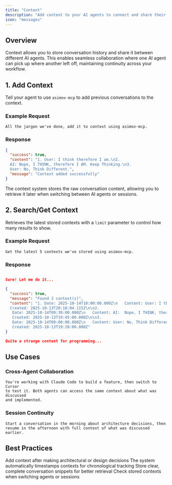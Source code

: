 ```yaml
---
title: "Context"
description: "Add context to your AI agents to connect and share their conversations with another. So that you can use each of them simultaneously together!"
icon: "messages"
---
```


## Overview

Context allows you to store conversation history and share it between different AI agents. This enables seamless collaboration where one AI agent can pick up where another left off, maintaining continuity across your workflow.

## 1. Add Context

Tell your agent to use `asimov-mcp` to add previous conversations to the context.

### Example Request

```text User Prompt
All the jargon we've done, add it to context using asimov-mcp.
```

### Response

```json API Response
{
  "success": true,
  "content": "1. User: I think therefore I am.\n2. 
  AI: Nope, I THINK, therefore I AM. Keep Thinking.\n3. 
  User: No, Think Different.",
  "message": "Context added successfully"
}
```

<Tip>
The context system stores the raw conversation content, allowing you to retrieve it later when switching between AI agents or sessions.
</Tip>

## 2. Search/Get Context

Retrieves the latest stored contexts with a `limit` parameter to control how many results to show.

### Example Request

```text User Prompt
Get the latest 5 contexts we've stored using asimov-mcp.
```

### Response

```json AI Agent

Sure! Let me do it...

{
  "success": true,
  "message": "Found 3 context(s)",
  "content": "1. Date: 2025-10-14T10:00:00.000Z\n   Content: User: I think therefore I am.\n   
  Created: 2025-10-13T20:18:04.115Z\n\n2.
   Date: 2025-10-14T09:30:00.000Z\n   Content: AI:  Nope, I THINK, therefore I AM. Keep Thinking.\n   
   Created: 2025-10-13T19:45:00.000Z\n\n3. 
   Date: 2025-10-14T09:00:00.000Z\n   Content: User: No, Think Different.\n   
   Created: 2025-10-13T19:20:00.000Z"
}

Quite a strange context for programming...
```

## Use Cases

### Cross-Agent Collaboration

```text Scenario
You're working with Claude Code to build a feature, then switch to Cursor
to test it. Both agents can access the same context about what was discussed
and implemented.
```

### Session Continuity

```text Scenario
Start a conversation in the morning about architecture decisions, then
resume in the afternoon with full context of what was discussed earlier.
```



## Best Practices

<CardGroup cols={2}>
  <Card title="Store Important Decisions" icon="bookmark">
    Add context after making architectural or design decisions
  </Card>
  <Card title="Include Dates" icon="calendar">
    The system automatically timestamps contexts for chronological tracking
  </Card>
  <Card title="Clear Content" icon="message">
    Store clear, complete conversation snippets for better retrieval
  </Card>
  <Card title="Regular Retrieval" icon="refresh">
    Check stored contexts when switching agents or sessions
  </Card>
</CardGroup>




